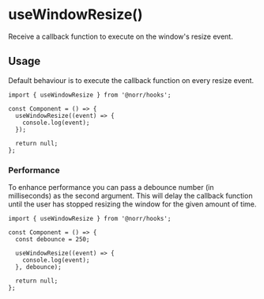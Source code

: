 # useWindowResize()

Receive a callback function to execute on the window's resize event.

## Usage

Default behaviour is to execute the callback function on every resize event.

```tsx copy
import { useWindowResize } from '@norr/hooks';

const Component = () => {
  useWindowResize((event) => {
    console.log(event);
  });

  return null;
};
```

### Performance

To enhance performance you can pass a debounce number (in milliseconds) as the
second argument. This will delay the callback function until the user has
stopped resizing the window for the given amount of time.

```tsx copy
import { useWindowResize } from '@norr/hooks';

const Component = () => {
  const debounce = 250;

  useWindowResize((event) => {
    console.log(event);
  }, debounce);

  return null;
};
```
